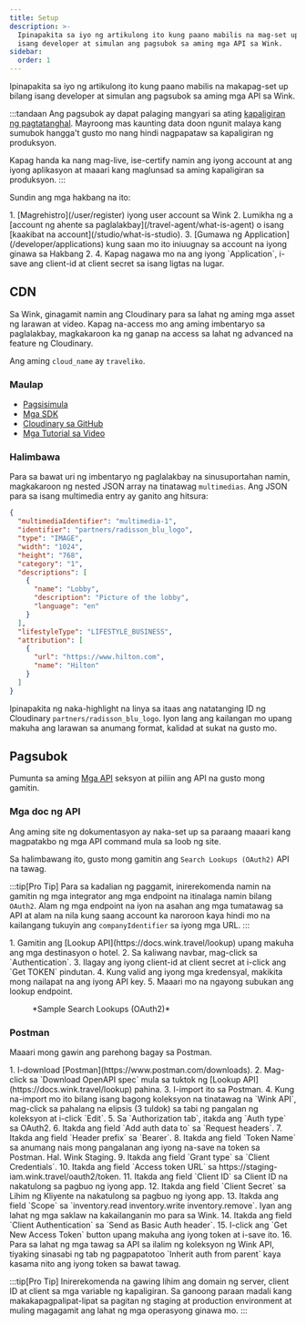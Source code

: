 ```yaml
---
title: Setup
description: >-
  Ipinapakita sa iyo ng artikulong ito kung paano mabilis na mag-set up bilang
  isang developer at simulan ang pagsubok sa aming mga API sa Wink.
sidebar:
  order: 1
---
```


Ipinapakita sa iyo ng artikulong ito kung paano mabilis na makapag-set up bilang isang developer at simulan ang pagsubok sa aming mga API sa Wink.

:::tandaan
Ang pagsubok ay dapat palaging mangyari sa ating [kapaligiran ng pagtatanghal](/getting-started/environments). Mayroong mas kaunting data doon ngunit malaya kang sumubok hangga't gusto mo nang hindi nagpapataw sa kapaligiran ng produksyon.

Kapag handa ka nang mag-live, ise-certify namin ang iyong account at ang iyong aplikasyon at maaari kang maglunsad sa aming kapaligiran sa produksyon.
:::

Sundin ang mga hakbang na ito:

<Steps>
  1. [Magrehistro](/user/register) iyong user account sa Wink
  2. Lumikha ng a [account ng ahente sa paglalakbay](/travel-agent/what-is-agent) o isang [kaakibat na account](/studio/what-is-studio).
  3. [Gumawa ng Application](/developer/applications) kung saan mo ito iniuugnay sa account na iyong ginawa sa Hakbang 2.
  4. Kapag nagawa mo na ang iyong `Application`, i-save ang client-id at client secret sa isang ligtas na lugar.
</Steps>


## CDN

Sa Wink, ginagamit namin ang Cloudinary para sa lahat ng aming mga asset ng larawan at video. Kapag na-access mo ang aming imbentaryo sa paglalakbay, magkakaroon ka ng ganap na access sa lahat ng advanced na feature ng Cloudinary.

Ang aming `cloud_name` ay  `traveliko`.

### Maulap

* [Pagsisimula](https://cloudinary.com/documentation/dev_kickstart)
* [Mga SDK](https://cloudinary.com/documentation/cloudinary_sdks)
* [Cloudinary sa GitHub](https://github.com/cloudinary)
* [Mga Tutorial sa Video](https://cloudinary.com/documentation/cloudinary_sdks_tutorials)

### Halimbawa

Para sa bawat uri ng imbentaryo ng paglalakbay na sinusuportahan namin, magkakaroon ng nested JSON array na tinatawag `multimedias`. Ang JSON para sa isang multimedia entry ay ganito ang hitsura:

```json {3}
{
  "multimediaIdentifier": "multimedia-1",
  "identifier": "partners/radisson_blu_logo",
  "type": "IMAGE",
  "width": "1024",
  "height": "768",
  "category": "1",
  "descriptions": [
    {
      "name": "Lobby",
      "description": "Picture of the lobby",
      "language": "en"
    }
  ],
  "lifestyleType": "LIFESTYLE_BUSINESS",
  "attribution": [
    {
      "url": "https://www.hilton.com",
      "name": "Hilton"
    }
  ]
}
```

Ipinapakita ng naka-highlight na linya sa itaas ang natatanging ID ng Cloudinary `partners/radisson_blu_logo`. Iyon lang ang kailangan mo upang makuha ang larawan sa anumang format, kalidad at sukat na gusto mo.

## Pagsubok

Pumunta sa aming [Mga API](/developer/apis) seksyon at piliin ang API na gusto mong gamitin.

### Mga doc ng API

Ang aming site ng dokumentasyon ay naka-set up sa paraang maaari kang magpatakbo ng mga API command mula sa loob ng site.

Sa halimbawang ito, gusto mong gamitin ang `Search Lookups (OAuth2)` API na tawag.

:::tip\[Pro Tip]
Para sa kadalian ng paggamit, inirerekomenda namin na gamitin ng mga integrator ang mga endpoint na itinalaga namin bilang `OAuth2`. Alam ng mga endpoint na iyon na asahan ang mga tumatawag sa API at alam na nila kung saang account ka naroroon kaya hindi mo na kailangang tukuyin ang `companyIdentifier` sa iyong mga URL.
:::

<Steps>
  1. Gamitin ang [Lookup API](https://docs.wink.travel/lookup) upang makuha ang mga destinasyon o hotel.
  2. Sa kaliwang navbar, mag-click sa `Authentication`.
  3. Ilagay ang iyong client-id at client secret at i-click ang `Get TOKEN` pindutan.
  4. Kung valid ang iyong mga kredensyal, makikita mong nailapat na ang iyong API key.
  5. Maaari mo na ngayong subukan ang lookup endpoint.
</Steps>


<figure>
  <CloudinaryImage width="700" height="265" resize="scale" quality="best" alt="Lookup API endpoint" src="academy/lookup-api-call" errorImage="noimage_opaque_nyrtl0.png" />

  <figcaption>*Sample Search Lookups (OAuth2)*</figcaption>
</figure>


### Postman

Maaari mong gawin ang parehong bagay sa Postman.

<Steps>
  1. I-download [Postman](https://www.postman.com/downloads).
  2. Mag-click sa `Download OpenAPI spec` mula sa tuktok ng [Lookup API](https://docs.wink.travel/lookup) pahina.
  3. I-import ito sa Postman.
  4. Kung na-import mo ito bilang isang bagong koleksyon na tinatawag na `Wink API`, mag-click sa pahalang na elipsis (3 tuldok) sa tabi ng pangalan ng koleksyon at i-click `Edit`.
  5. Sa `Authorization tab`, itakda ang `Auth type` sa OAuth2.
  6. Itakda ang field `Add auth data to` sa `Request headers`.
  7. Itakda ang field `Header prefix` sa `Bearer`.
  8. Itakda ang field `Token Name` sa anumang nais mong pangalanan ang iyong na-save na token sa Postman. Hal. Wink Staging.
  9. Itakda ang field `Grant type` sa `Client Credentials`.
  10. Itakda ang field `Access token URL` sa https://staging-iam.wink.travel/oauth2/token.
  11. Itakda ang field `Client ID` sa Client ID na nakatulong sa pagbuo ng iyong app.
  12. Itakda ang field `Client Secret` sa Lihim ng Kliyente na nakatulong sa pagbuo ng iyong app.
  13. Itakda ang field `Scope` sa `inventory.read inventory.write inventory.remove`. Iyan ang lahat ng mga saklaw na kakailanganin mo para sa Wink.
  14. Itakda ang field `Client Authentication` sa `Send as Basic Auth header`.
  15. I-click ang `Get New Access Token` button upang makuha ang iyong token at i-save ito.
  16. Para sa lahat ng mga tawag sa API sa ilalim ng koleksyon ng Wink API, tiyaking sinasabi ng tab ng pagpapatotoo `Inherit auth from parent` kaya kasama nito ang iyong token sa bawat tawag.
</Steps>


:::tip\[Pro Tip]
Inirerekomenda na gawing lihim ang domain ng server, client ID at client sa mga variable ng kapaligiran. Sa ganoong paraan madali kang makakapagpalipat-lipat sa pagitan ng staging at production environment at muling magagamit ang lahat ng mga operasyong ginawa mo.
:::

